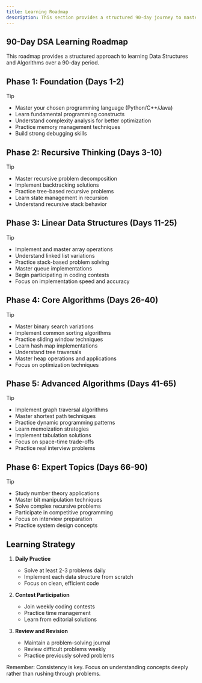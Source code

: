 ```yaml
---
title: Learning Roadmap
description: This section provides a structured 90-day journey to master Data Structures and Algorithms.
---
```


## <HoverUnderline>90-Day DSA Learning Roadmap</HoverUnderline>

This roadmap provides a structured approach to learning Data Structures and Algorithms over a 90-day period.

## Phase 1: Foundation (Days 1-2)

> [!TIP]
> - Master your chosen programming language (Python/C++/Java)
> - Learn fundamental programming constructs
> - Understand complexity analysis for better optimization
> - Practice memory management techniques
> - Build strong debugging skills

## Phase 2: Recursive Thinking (Days 3-10)

> [!TIP]
> - Master recursive problem decomposition
> - Implement backtracking solutions
> - Practice tree-based recursive problems
> - Learn state management in recursion
> - Understand recursive stack behavior

## Phase 3: Linear Data Structures (Days 11-25)

> [!TIP]
> - Implement and master array operations
> - Understand linked list variations
> - Practice stack-based problem solving
> - Master queue implementations
> - Begin participating in coding contests
> - Focus on implementation speed and accuracy

## Phase 4: Core Algorithms (Days 26-40)

> [!TIP]
> - Master binary search variations
> - Implement common sorting algorithms
> - Practice sliding window techniques
> - Learn hash map implementations
> - Understand tree traversals
> - Master heap operations and applications
> - Focus on optimization techniques

## Phase 5: Advanced Algorithms (Days 41-65)

> [!TIP]
> - Implement graph traversal algorithms
> - Master shortest path techniques
> - Practice dynamic programming patterns
> - Learn memoization strategies
> - Implement tabulation solutions
> - Focus on space-time trade-offs
> - Practice real interview problems

## Phase 6: Expert Topics (Days 66-90)

> [!TIP]
> - Study number theory applications
> - Master bit manipulation techniques
> - Solve complex recursive problems
> - Participate in competitive programming
> - Focus on interview preparation
> - Practice system design concepts

## <HoverUnderline>Learning Strategy</HoverUnderline>

1. **Daily Practice**
   - Solve at least 2-3 problems daily
   - Implement each data structure from scratch
   - Focus on clean, efficient code

2. **Contest Participation**
   - Join weekly coding contests
   - Practice time management
   - Learn from editorial solutions

3. **Review and Revision**
   - Maintain a problem-solving journal
   - Review difficult problems weekly
   - Practice previously solved problems

Remember: Consistency is key. Focus on understanding concepts deeply rather than rushing through problems.
